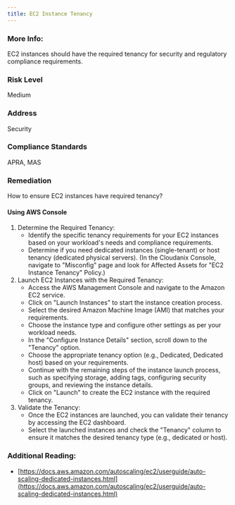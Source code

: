 ```yaml
---
title: EC2 Instance Tenancy
---
```


### More Info:

EC2 instances should have the required tenancy for security and regulatory compliance requirements.

### Risk Level

Medium

### Address

Security

### Compliance Standards

APRA, MAS

### Remediation

How to ensure EC2 instances have required tenancy?

#### Using AWS Console

1. Determine the Required Tenancy:
   - Identify the specific tenancy requirements for your EC2 instances based on your workload's needs and compliance requirements.
   - Determine if you need dedicated instances (single-tenant) or host tenancy (dedicated physical servers).
     (In the Cloudanix Console, navigate to "Misconfig" page and look for Affected Assets for "EC2 Instance Tenancy" Policy.)
2. Launch EC2 Instances with the Required Tenancy:
   - Access the AWS Management Console and navigate to the Amazon EC2 service.
   - Click on "Launch Instances" to start the instance creation process.
   - Select the desired Amazon Machine Image (AMI) that matches your requirements.
   - Choose the instance type and configure other settings as per your workload needs.
   - In the "Configure Instance Details" section, scroll down to the "Tenancy" option.
   - Choose the appropriate tenancy option (e.g., Dedicated, Dedicated host) based on your requirements.
   - Continue with the remaining steps of the instance launch process, such as specifying storage, adding tags, configuring security groups, and reviewing the instance details.
   - Click on "Launch" to create the EC2 instance with the required tenancy.
3. Validate the Tenancy:
   - Once the EC2 instances are launched, you can validate their tenancy by accessing the EC2 dashboard.
   - Select the launched instances and check the "Tenancy" column to ensure it matches the desired tenancy type (e.g., dedicated or host).

### Additional Reading:

- [https://docs.aws.amazon.com/autoscaling/ec2/userguide/auto-scaling-dedicated-instances.html](https://docs.aws.amazon.com/autoscaling/ec2/userguide/auto-scaling-dedicated-instances.html)
